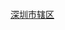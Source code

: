 [[Category:深圳市辖区|]]
{{catmore|深圳市|广东省深圳市}}
<br>{{hideh
|Head = [[深圳市|深圳]][[:Category:深圳市辖区|各区]]所辖[[:Category:深圳街道_(行政区划)|街道]]
|FrameStyle   = border:solid 1px #000080;
|HeadStyle    = text-align:center;background:transparent;
|ContentStyle = background: #99CCFF;
}}<br>
{{深圳市福田区行政区划|state =expanded}}<br>
{{深圳市罗湖区行政区划|state =expanded}}<br>
{{深圳市南山区行政区划|state =expanded}}<br>
{{深圳市宝安区行政区划|state =expanded}}<br>
{{深圳市龙岗区行政区划|state =expanded}}<br>
{{深圳市盐田区行政区划|state =expanded}}<br>
{{hidef}}